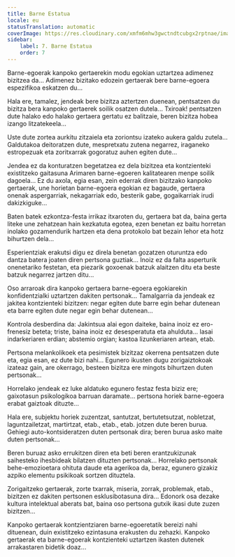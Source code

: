 ```yaml
---
title: Barne Estatua
locale: eu
statusTranslation: automatic
coverImage: https://res.cloudinary.com/xmfm6mhw3gwctndtcubgx2rptnae/image/upload/v1740468922/small_cover_tratado_de_psicologia_revolucionaria_a4c0dca4e0.webp
sidebar:
    label: 7. Barne Estatua
    order: 7
---
```

Barne-egoerak kanpoko gertaerekin modu egokian uztartzea adimenez bizitzea da... Adimenez bizitako edozein gertaerak bere barne-egoera espezifikoa eskatzen du...

Hala ere, tamalez, jendeak bere bizitza aztertzen duenean, pentsatzen du bizitza bera kanpoko gertaerek soilik osatzen dutela... Txiroak! pentsatzen dute halako edo halako gertaera gertatu ez balitzaie, beren bizitza hobea izango litzatekeela...

Uste dute zortea aurkitu zitzaiela eta zoriontsu izateko aukera galdu zutela... Galdutakoa deitoratzen dute, mespretxatu zutena negarrez, iraganeko estropezuak eta zoritxarrak gogoratuz auhen egiten dute...

Jendea ez da konturatzen begetatzea ez dela bizitzea eta kontzienteki existitzeko gaitasuna Arimaren barne-egoeren kalitatearen menpe soilik dagoela... Ez du axola, egia esan, zein ederrak diren bizitzako kanpoko gertaerak, une horietan barne-egoera egokian ez bagaude, gertaera onenak aspergarriak, nekagarriak edo, besterik gabe, gogaikarriak irudi dakizkiguke...

Baten batek ezkontza-festa irrikaz itxaroten du, gertaera bat da, baina gerta liteke une zehatzean hain kezkatuta egotea, ezen benetan ez baitu horretan inolako gozamendurik hartzen eta dena protokolo bat bezain lehor eta hotz bihurtzen dela...

Esperientziak erakutsi digu ez direla benetan gozatzen oturuntza edo dantza batera joaten diren pertsona guztiak... Inoiz ez da falta asperturik onenetariko festetan, eta piezarik goxoenak batzuk alaitzen ditu eta beste batzuk negarrez jartzen ditu...

Oso arraroak dira kanpoko gertaera barne-egoera egokiarekin konfidentzialki uztartzen dakiten pertsonak... Tamalgarria da jendeak ez jakitea kontzienteki bizitzen: negar egiten dute barre egin behar dutenean eta barre egiten dute negar egin behar dutenean...

Kontrola desberdina da: Jakintsua alai egon daiteke, baina inoiz ez ero-frenesiz beteta; triste, baina inoiz ez desesperatuta eta ahulduta... lasai indarkeriaren erdian; abstemio orgian; kastoa lizunkeriaren artean, etab.

Pertsona melankolikoek eta pesimistek bizitzaz okerrena pentsatzen dute eta, egia esan, ez dute bizi nahi... Egunero ikusten dugu zorigaiztokoak izateaz gain, are okerrago, besteen bizitza ere mingots bihurtzen duten pertsonak...

Horrelako jendeak ez luke aldatuko egunero festaz festa biziz ere; gaixotasun psikologikoa barruan daramate... pertsona horiek barne-egoera erabat gaiztoak dituzte...

Hala ere, subjektu horiek zuzentzat, santutzat, bertutetsutzat, nobletzat, laguntzailetzat, martirtzat, etab., etab., etab. jotzen dute beren burua. Gehiegi auto-kontsideratzen duten pertsonak dira; beren burua asko maite duten pertsonak...

Beren buruaz asko errukitzen diren eta beti beren erantzukizunak saihesteko ihesbideak bilatzen dituzten pertsonak... Horrelako pertsonak behe-emozioetara ohituta daude eta agerikoa da, beraz, egunero gizakiz azpiko elementu psikikoak sortzen dituztela.

Zorigaitzeko gertaerak, zorte txarrak, miseria, zorrak, problemak, etab., bizitzen ez dakiten pertsonen esklusibotasuna dira... Edonork osa dezake kultura intelektual aberats bat, baina oso pertsona gutxik ikasi dute zuzen bizitzen...

Kanpoko gertaerak kontzientziaren barne-egoeretatik bereizi nahi dituenean, duin existitzeko ezintasuna erakusten du zehazki. Kanpoko gertaerak eta barne-egoerak kontzienteki uztartzen ikasten dutenek arrakastaren bidetik doaz...


